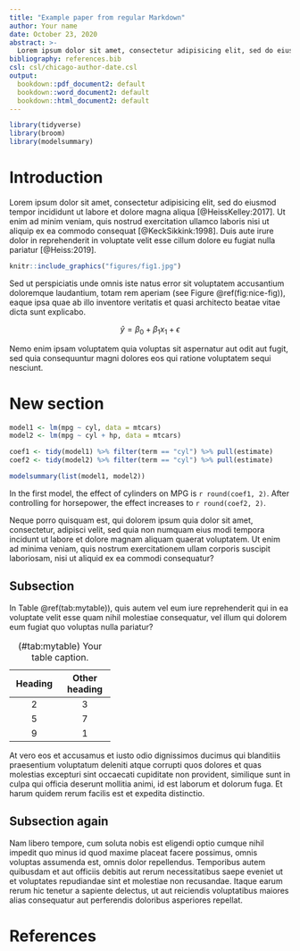 ```yaml
---
title: "Example paper from regular Markdown"
author: Your name
date: October 23, 2020
abstract: >-
  Lorem ipsum dolor sit amet, consectetur adipisicing elit, sed do eiusmod tempor incididunt ut labore et dolore magna aliqua. Ut enim ad minim veniam, quis nostrud exercitation ullamco laboris nisi ut aliquip ex ea commodo consequat. Duis aute irure dolor in reprehenderit in voluptate velit esse cillum dolore eu fugiat nulla pariatur. Excepteur sint occaecat cupidatat non proident, sunt in culpa qui officia deserunt mollit anim id est laborum
bibliography: references.bib
csl: csl/chicago-author-date.csl
output:
  bookdown::pdf_document2: default
  bookdown::word_document2: default
  bookdown::html_document2: default
---
```


```r
library(tidyverse)
library(broom)
library(modelsummary)
```

# Introduction

Lorem ipsum dolor sit amet, consectetur adipisicing elit, sed do eiusmod tempor incididunt ut labore et dolore magna aliqua [@HeissKelley:2017]. Ut enim ad minim veniam, quis nostrud exercitation ullamco laboris nisi ut aliquip ex ea commodo consequat [@KeckSikkink:1998]. Duis aute irure dolor in reprehenderit in voluptate velit esse cillum dolore eu fugiat nulla pariatur [@Heiss:2019].

```r
knitr::include_graphics("figures/fig1.jpg")
```

Sed ut perspiciatis unde omnis iste natus error sit voluptatem accusantium doloremque laudantium, totam rem aperiam (see Figure \@ref(fig:nice-fig)), eaque ipsa quae ab illo inventore veritatis et quasi architecto beatae vitae dicta sunt explicabo. 

$$
\hat{y} = \beta_0 + \beta_1 x_1 + \epsilon
$$

Nemo enim ipsam voluptatem quia voluptas sit aspernatur aut odit aut fugit, sed quia consequuntur magni dolores eos qui ratione voluptatem sequi nesciunt. 

# New section

```r
model1 <- lm(mpg ~ cyl, data = mtcars)
model2 <- lm(mpg ~ cyl + hp, data = mtcars)

coef1 <- tidy(model1) %>% filter(term == "cyl") %>% pull(estimate)
coef2 <- tidy(model2) %>% filter(term == "cyl") %>% pull(estimate)

modelsummary(list(model1, model2))
```

In the first model, the effect of cylinders on MPG is `r round(coef1, 2)`. After controlling for horsepower, the effect increases to `r round(coef2, 2)`.

Neque porro quisquam est, qui dolorem ipsum quia dolor sit amet, consectetur, adipisci velit, sed quia non numquam eius modi tempora incidunt ut labore et dolore magnam aliquam quaerat voluptatem. Ut enim ad minima veniam, quis nostrum exercitationem ullam corporis suscipit laboriosam, nisi ut aliquid ex ea commodi consequatur? 

## Subsection

In Table \@ref(tab:mytable)), quis autem vel eum iure reprehenderit qui in ea voluptate velit esse quam nihil molestiae consequatur, vel illum qui dolorem eum fugiat quo voluptas nulla pariatur?

-------------------------
 Heading   Other heading 
--------- ---------------
    2            3       

    5            7       

    9            1       
-------------------------

Table: (\#tab:mytable) Your table caption.

At vero eos et accusamus et iusto odio dignissimos ducimus qui blanditiis praesentium voluptatum deleniti atque corrupti quos dolores et quas molestias excepturi sint occaecati cupiditate non provident, similique sunt in culpa qui officia deserunt mollitia animi, id est laborum et dolorum fuga. Et harum quidem rerum facilis est et expedita distinctio. 

## Subsection again

Nam libero tempore, cum soluta nobis est eligendi optio cumque nihil impedit quo minus id quod maxime placeat facere possimus, omnis voluptas assumenda est, omnis dolor repellendus. Temporibus autem quibusdam et aut officiis debitis aut rerum necessitatibus saepe eveniet ut et voluptates repudiandae sint et molestiae non recusandae. Itaque earum rerum hic tenetur a sapiente delectus, ut aut reiciendis voluptatibus maiores alias consequatur aut perferendis doloribus asperiores repellat.

# References
